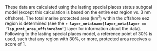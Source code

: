 These data are calculated using the lasting special places status subgoal model (except this calculation is based on the entire eez region vs. 3 nm offshore).  The total marine protected area (km^2^) within the offshore eez region is determined (see the **`r layer_meta$name[layer_meta$layer == 'lsp_prot_area_offshore3nm']`** layer for information about the data). Following to the lasting special places model, a reference point of 30% is used, such that any region with 30%, or more, protected area receives a score of 1. 